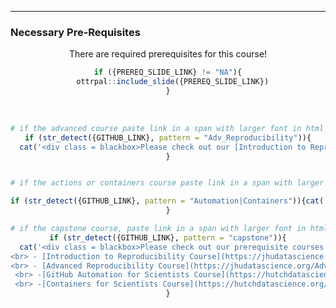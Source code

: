 
<hr>

### Necessary Pre-Requisites


<center>

:::warning
There are required prerequisites for this course!
:::

```r
if ({PREREQ_SLIDE_LINK} != "NA"){
  ottrpal::include_slide({PREREQ_SLIDE_LINK})
}
```



<br>

```r

# if the advanced course paste link in a span with larger font in html to intro course
if (str_detect({GITHUB_LINK}, pattern = "Adv_Reproducibility")){
  cat('<div class = blackbox>Please check out our [Introduction to Reproducibility Course](https://jhudatascience.org/Reproducibility_in_Cancer_Informatics).</div>')
}


# if the actions or containers course paste link in a span with larger font in html to intro and advanced course

if (str_detect({GITHUB_LINK}, pattern = "Automation|Containers")){cat('<div class = blackbox>Please check out our [Introduction to Reproducibility Course](https://jhudatascience.org/Reproducibility_in_Cancer_Informatics) and our [Advanced Reproducibility Course](https://jhudatascience.org/Adv_Reproducibility_in_Cancer_Informatics).</div>')
}

# if the capstone course, paste link in a span with larger font in html to intro, advanced, actions, and containers courses
if (str_detect({GITHUB_LINK}, pattern = "capstone")){
  cat('<div class = blackbox>Please check out our prerequisite courses: 
<br> - [Introduction to Reproducibility Course](https://jhudatascience.org/Reproducibility_in_Cancer_Informatics) 
<br> - [Advanced Reproducibility Course](https://jhudatascience.org/Adv_Reproducibility_in_Cancer_Informatics)
 <br> -[GitHub Automation for Scientists Course](https://hutchdatascience.org/GitHub_Automation_for_Scientists/)
 <br> -[Containers for Scientists Course](https://hutchdatascience.org/Containers_for_Scientists/).</div>')
}

```

</center>

<br>
